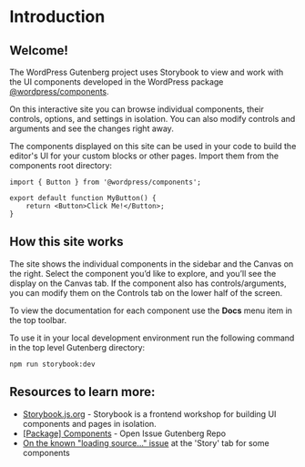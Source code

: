 
<Meta title="Docs/Introduction" />

# Introduction
## Welcome! 
The WordPress Gutenberg project uses Storybook to view and work with the UI components 
developed in the WordPress package [@wordpress/components](https://github.com/WordPress/gutenberg/tree/trunk/packages/components). 

On this interactive site you can browse individual components, 
their controls, options, and settings in isolation. You can also modify controls and arguments and see the changes right away. 

The components displayed on this site can be used in your code to build the editor's UI for your custom blocks or other pages. 
Import them from the components root directory:

```
import { Button } from '@wordpress/components';

export default function MyButton() { 
    return <Button>Click Me!</Button>; 
}
````

## How this site works
The site shows the individual components in the sidebar and the Canvas on the right. 
Select the component you’d like to explore, and you’ll see the display on the Canvas tab. 
If the component also has controls/arguments, you can modify them on the Controls tab on the lower half of the screen. 

To view the documentation for each component use the **Docs** menu item in the top toolbar. 

To use it in your local development environment run the following command in the top level Gutenberg directory:
 
 ```
 npm run storybook:dev
 ```

## Resources to learn more: 
- [Storybook.js.org](https://storybook.js.org/) - Storybook is a frontend workshop for building UI components and pages in isolation. 
- [[Package] Components](https://github.com/WordPress/gutenberg/issues?q=is%3Aopen+is%3Aissue+label%3A%22%5BPackage%5D+Components%22) - Open Issue Gutenberg Repo
- [On the known "loading source..." issue](https://github.com/WordPress/gutenberg/issues/45095) at the 'Story' tab for some components 
